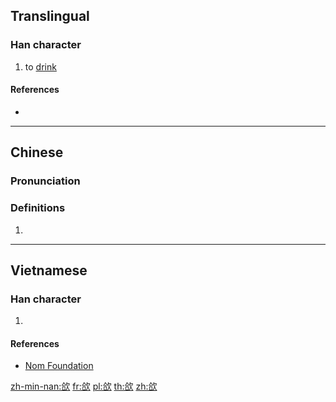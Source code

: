 ==Translingual==

===Han character===
{{Han char|rn=76|rad=欠|as=06|sn=10|four=87682|canj=ORNO|ids=⿰合欠}}

# to [[drink]]

====References====
* {{Han ref|kx=0567.290|dkj=16071|dj=0956.020|hdz=32138.180|uh=6B31|ud=27441|bh=D1F8|bd=53752}}

----

==Chinese==
{{zh-forms}}

===Pronunciation===
{{zh-pron
|m=hē,xiá
|c=hot3,hap6
|mn=hap
|mc=y
|oc=y
|ma=
|cat=
}}

===Definitions===
# {{rfdef|lang=zh}}

----

==Vietnamese==

===Han character===
{{vi-hantu|hát}}

# {{nomof|hát|to [[sing]]}}

====References====
*[http://nomfoundation.org/common/nom_details.php?codepoint=6b31 Nom Foundation]

[[zh-min-nan:欱]]
[[fr:欱]]
[[pl:欱]]
[[th:欱]]
[[zh:欱]]